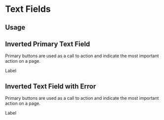 
<Meta title="Design System|Inverted Text Field" component={InvertedPrimaryInput} />

# Text Fields


## Usage


## Inverted Primary Text Field

Primary buttons are used as a call to action and indicate the most important action on a page.

<Preview withToolbar>
  <Story name="inverted-primary-input">
    <InvertedLabel>Label</InvertedLabel>
    <InvertedPrimaryInput/>
  </Story>
</Preview>

## Inverted Text Field with Error

Primary buttons are used as a call to action and indicate the most important action on a page.

<Story name="inverted-error-input">
<InvertedErrorLabel>Label</InvertedErrorLabel>
    <InvertedErrorInput/>
    </Story>

